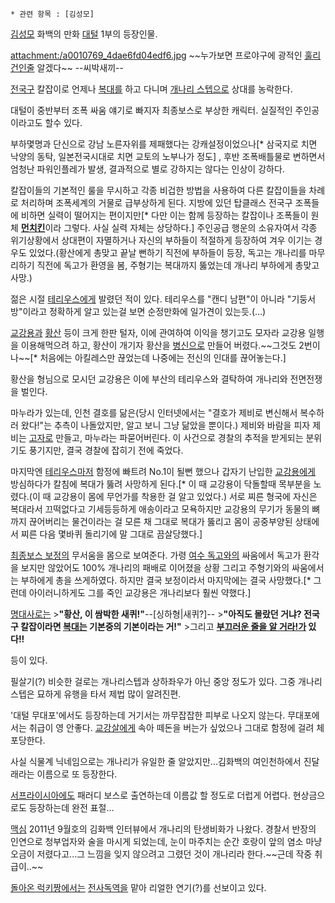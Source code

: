  * 관련 항목 : [김성모]

[[김성모]] 화백의 만화 [[대털]] 1부의 등장인물.

attachment:/a0010769_4dae6fd04edf6.jpg
~~누가보면 프로야구에 광적인 [[훌리건]]인줄 알겠다~~
--씨박새끼--

[[전국구]] 칼잡이로 언제나 [[복대]]를 하고 다니며 [[개나리 스텝]]으로 상대를 농락한다.

대털이 중반부터 조폭 싸움 얘기로 빠지자 최종보스로 부상한 캐릭터. 실질적인 주인공이라고도 할수 있다.

부하몇명과 단신으로 강남 노른자위를 제패했다는 강캐설정이었으나[* 삼국지로 치면 낙양의 동탁, 일본전국시대로 치면 교토의 노부나가 정도] , 후반 조폭배틀물로 변하면서 엄청난 파워인플레가 발생, 결과적으로 별로 강하지는 않다는 인상이 강하다.

칼잡이들의 기본적인 룰을 무시하고 각종 비겁한 방법을 사용하여 다른 칼잡이들을 차례로 처리하며 조폭세계의 거물로 급부상하게 된다. 지방에 있던 탑클래스 전국구 조폭들에 비하면 실력이 떨어지는 편이지만[* 다만 이는 함께 등장하는 칼잡이나 조폭들이 원체 '''[[먼치킨]]'''이라 그렇다. 사실 실력 자체는 상당하다.] 주인공급 행운의 소유자여서 각종 위기상황에서 상대편이 자멸하거나 자신의 부하들이 적절하게 등장하여 겨우 이기는 경우도 있었다.(황산에게 총맞고 끝날 뻔하기 직전에 부하들이 등장, 독고는 개나리를 마무리하기 직전에 독고가 환영을 봄, 주형기는 복대까지 뚫었는데 개나리 부하에게 총맞고 사망.)

젊은 시절 [[테리우스]]에게 발렸던 적이 있다. 테리우스를 "캔디 남편"이 아니라 "기둥서방"이라고 정확하게 알고 있는걸 보면 순정만화에 일가견이 있는듯.(…)

[[교강용]]과 [[황산]] 등이 크게 한판 털자, 이에 관여하여 이익을 챙기고도 모자라 교강용 일행을 이용해먹으려 하고, 황산이 개기자 황산을 [[병신]]으로 만들어 버렸다.~~그것도 2번이나~~[* 처음에는 아킬레스만 끊었는데 나중에는 전신의 인대를 끊어놓는다.]

황산을 형님으로 모시던 교강용은 이에 부산의 테리우스와 결탁하여 개나리와 전면전쟁을 벌인다.

마누라가 있는데, 인천 결호를 닮은(당시 인터넷에서는 "결호가 제비로 변신해서 복수하러 왔다!"는 추측이 나돌았지만, 알고 보니 그냥 닮았을 뿐이다.) 제비와 바람을 피자 제비는 [[고자]]로 만들고, 마누라는 파묻어버린다. 이 사건으로 경찰의 추적을 받게되는 분위기도 풍기지만, 결국 경찰에 잡히기 전에 죽었다.

마지막엔 [[테리우스]]마저 함정에 빠트려 No.1이 될뻔 했으나 갑자기 난입한 [[교강용]]에게 방심하다가 칼침에 복대가 뚫려 사망하게 된다.[* 이 때 교강용이 닥돌할때 목부분을 노렸다.(이 때 교강용이 몸에 무언가를 착용한 걸 알고 있었다.) 서로 찌른 형국에 자신은 복대라서 끄떡없다고 기세등등하게 애송이라고 모욕하지만 교강용의 무기가 동물의 뼈까지 끊어버리는 물건이라는 걸 모른 채 그대로 복대가 뚫리고 몸이 공중부양된 상태에서 찌른 다음 몇바퀴 돌리기에 말 그대로 끔살당했다.]

[[최종보스 보정]]의 무서움을 몸으로 보여준다. 가령 [[여수 독고]]와의 싸움에서 독고가 환각을 보지만 않았어도 100% 개나리의 패배로 이어졌을 상황 그리고 주형기와의 싸움에서는 부하에게 총을 쓰게하였다. 하지만 결국 보정이라서 마지막에는 결국 사망했다.[* 그런데 아이러니하게도 그를 죽인 교강용은 개나리보다 훨씬 약했다.]

[[명대사]]로는 
>'''"황산, 이 쌈박한 새퀴!"'''--[싱하형|새퀴?]--
>'''"아직도 몰랐던 거냐? 전국구 칼잡이라면 [[복대]]는 기본중의 기본이라는 거!"'''
>그리고 '''[[부끄러운 줄 알아야지|부끄러운 줄을 알 거라!]]가 있다!!'''

등이 있다.

필살기(?) 비슷한 걸로는 개나리스텝과 상하좌우가 아닌 중앙 정도가 있다. 그중 개나리스텝은 묘하게 유행을 타서 제법 많이 알려진편.

'대털 무대포'에서도 등장하는데 거기서는 까무잡잡한 피부로 나오지 않는다. 무대포에서는 취급이 영 안좋다. [[교강살]]에게 속아 떼돈을 버는가 싶었으나 그대로 함정에 걸려 체포당한다. 

사실 식물계 닉네임으로는 개나리가 유일한 줄 알았지만...김화백의 여인천하에서 진달래라는 이름으로 또 등장한다.

[[서프라이시아]]에도 패러디 보스로 출연하는데 이름값 할 정도로 더럽게 어렵다. 현상금으로도 등장하는데 완전 표절…

[[맥심]] 2011년 9월호의 김화백 인터뷰에서 개나리의 탄생비화가 나왔다. 경찰서 반장의 인연으로 청부업자와 술을 마시게 되었는데, 눈이 마주치는 순간 호랑이 앞의 염소 마냥 오금이 저렸다고...그 느낌을 잊지 않으려고 그렸던 것이 개나리라 한다.~~근데 작중 취급이..~~

[[돌아온 럭키짱]]에서는 [[전사독]]역을 맡아 리얼한 연기(?)를 선보이고 있다.
